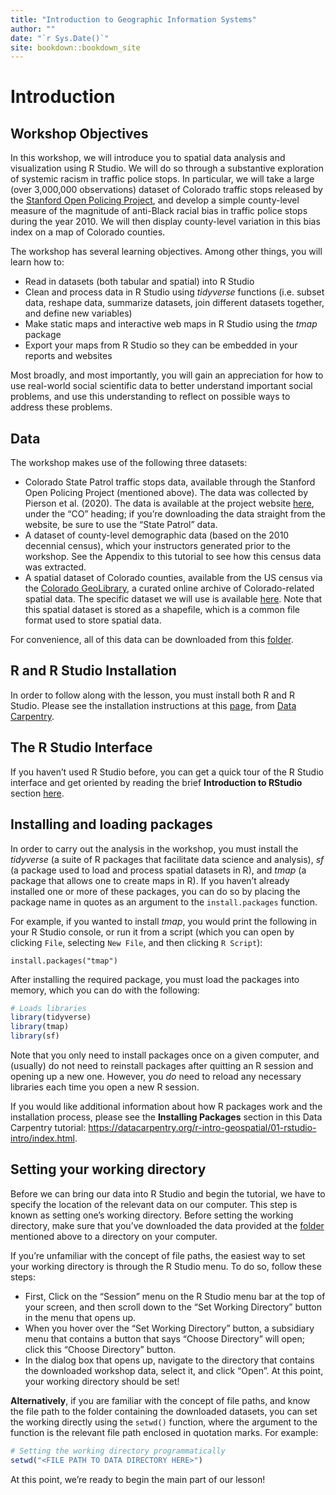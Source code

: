 ```yaml
--- 
title: "Introduction to Geographic Information Systems"
author: ""
date: "`r Sys.Date()`"
site: bookdown::bookdown_site
---
```


# Introduction

## Workshop Objectives

In this workshop, we will introduce you to spatial data analysis and visualization using R Studio. We will do so through a substantive exploration of systemic racism in traffic police stops. In particular, we will take a large (over 3,000,000 observations) dataset of Colorado traffic stops released by the [Stanford Open Policing Project](https://openpolicing.stanford.edu/), and develop a simple county-level measure of the magnitude of anti-Black racial bias in traffic police stops during the year 2010. We will then display county-level variation in this bias index on a map of Colorado counties.

The workshop has several learning objectives. Among other things, you will learn how to:

* Read in datasets (both tabular and spatial) into R Studio
* Clean and process data in R Studio using *tidyverse* functions (i.e. subset data, reshape data, summarize datasets, join different datasets together, and define new variables)
* Make static maps and interactive web maps in R Studio using the *tmap* package
* Export your maps from R Studio so they can be embedded in your reports and websites

Most broadly, and most importantly, you will gain an appreciation for how to use real-world social scientific data to better understand important social problems, and use this understanding to reflect on possible ways to address these problems. 

## Data

The workshop makes use of the following three datasets:

* Colorado State Patrol traffic stops data, available through the Stanford Open Policing Project (mentioned above). The data was collected by Pierson et al. (2020). The data is available at the project website [here](https://openpolicing.stanford.edu/data/), under the "CO" heading; if you're downloading the data straight from the website, be sure to use the "State Patrol" data.
* A dataset of county-level demographic data (based on the 2010 decennial census), which your instructors generated prior to the workshop. See the Appendix to this tutorial to see how this census data was extracted.
* A spatial dataset of Colorado counties, available from the US census via the [Colorado GeoLibrary](https://geo.colorado.edu/), a curated online archive of Colorado-related spatial data. The specific dataset we will use is available [here](https://geo.colorado.edu/catalog/47540-5e712aeda3d91e0009f59fc7). Note that this spatial dataset is stored as a shapefile, which is a common file format used to store spatial data. 

For convenience, all of this data can be downloaded from this [folder](https://www.dropbox.com/sh/sd7wwi5b0r9s9mn/AABscRHrEvXRoX26e_yqEiTFa?dl=0). 

## R and R Studio Installation

In order to follow along with the lesson, you must install both R and R Studio. Please see the installation instructions at this [page](https://datacarpentry.org/r-socialsci/setup.html), from [Data Carpentry](https://datacarpentry.org/).  

## The R Studio Interface

If you haven't used R Studio before, you can get a quick tour of the R Studio interface and get oriented by reading the brief **Introduction to RStudio** section [here](https://datacarpentry.org/r-intro-geospatial/01-rstudio-intro/index.html). 

## Installing and loading packages

In order to carry out the analysis in the workshop, you must install the *tidyverse* (a suite of R packages that facilitate data science and analysis), *sf* (a package used to load and process spatial datasets in R), and *tmap* (a package that allows one to create maps in R). If you haven't already installed one or more of these packages, you can do so by placing the package name in quotes as an argument to the ```install.packages``` function.

For example, if you wanted to install *tmap*, you would print the following in your R Studio console, or run it from a script (which you can open by clicking ```File```, selecting ```New File```, and then clicking ```R Script```):

```{eval=FALSE}
install.packages("tmap")
```

After installing the required package, you must load the packages into memory, which you can do with the following:

```r
# Loads libraries
library(tidyverse)
library(tmap)
library(sf)
```

Note that you only need to install packages once on a given computer, and (usually) do not need to reinstall packages after quitting an R session and opening up a new one. However, you *do* need to reload any necessary libraries each time you open a new R session. 

If you would like additional information about how R packages work and the installation process, please see the **Installing Packages** section in this Data Carpentry tutorial: [https://datacarpentry.org/r-intro-geospatial/01-rstudio-intro/index.html](https://datacarpentry.org/r-intro-geospatial/01-rstudio-intro/index.html). 

## Setting your working directory

Before we can bring our data into R Studio and begin the tutorial, we have to specify the location of the relevant data on our computer. This step is known as setting one's working directory. Before setting the working directory, make sure that you've downloaded the data provided at the [folder](https://www.dropbox.com/sh/sd7wwi5b0r9s9mn/AABscRHrEvXRoX26e_yqEiTFa?dl=0) mentioned above to a directory on your computer. 

If you're unfamiliar with the concept of file paths, the easiest way to set your working directory is through the R Studio menu. To do so, follow these steps: 

+ First, Click on the "Session" menu on the R Studio menu bar at the top of your screen, and then scroll down to the "Set Working Directory" button in the menu that opens up. 
+ When you hover over the "Set Working Directory" button, a subsidiary menu that contains a button that says "Choose Directory" will open; click this "Choose Directory" button. 
+ In the dialog box that opens up, navigate to the directory that contains the downloaded workshop data, select it, and click "Open". At this point, your working directory should be set!

**Alternatively**, if you are familiar with the concept of file paths, and know the file path to the folder containing the downloaded datasets, you can set the working directly using the ```setwd()``` function, where the argument to the function is the relevant file path enclosed in quotation marks. For example:

```r
# Setting the working directory programmatically
setwd("<FILE PATH TO DATA DIRECTORY HERE>")
```

At this point, we're ready to begin the main part of our lesson!







